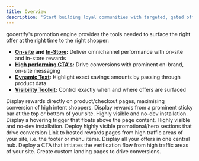 ```yaml
---
title: Overview
description: 'Start building loyal communities with targeted, gated offers.'
---
```


gocertify's promotion engine provides the tools needed to surface the right offer at the right time to the right shopper:
- **[On-site](/section/promoteOffers/on-site-placements) and [In-Store](/section/promoteOffers/inStore):** Deliver omnichannel performance with on-site and in-store rewards
- **[High performing CTA's](/section/promoteOffers/on-site-placements):** Drive conversions with prominent on-brand, on-site messaging
- **[Dynamic Text](/section/promoteOffers/dynamicText):** Highlight exact savings amounts by passing through product data
- **[Visibility Toolkit](/section/promoteOffers/osmVisibility):** Control exactly when and where offers are surfaced



<CardGroup cols={3}>
  <Card title="In-line" href="/section/promoteOffers/on-site-placements" img="/images/OSM-inline.png">
    Display rewards directly on product/checkout pages, maximising conversion of high intent shoppers.
  </Card>
  <Card title="Sticky Bar" href="/section/promoteOffers/on-site-placements" img="/images/OSM-stickyBar.png">
    Display rewards from a prominent sticky bar at the top or bottom of your site. Highly visible and no-dev installation.
  </Card>
  <Card title="Floating Button" href="/section/promoteOffers/on-site-placements" img="/images/OSM-floating.png">
    Display a hovering trigger that floats above the page content. Highly visible and no-dev installation.
  </Card>
  <Card title="Hero Sections" href="/section/promoteOffers/heroSections" img="/images/OSM-PromotionalSection.png">
     Deploy highly visible promotional/hero sections that drive conversion
  </Card>
  <Card title="Link to offers" href="/section/promoteOffers/on-site-placements" img="/images/OSM-footerLink.png">
    Link to hosted rewards pages from high traffic areas of your site, i.e. the footer or menu items.
  </Card>
  <Card title="OfferHub" href="/section/promoteOffers/on-site-placements" img="/images/exampleCampaigns.png">
    Display all your offers in one central hub.
  </Card>
  <Card title="Popups" href="/section/promoteOffers/on-site-placements" img="/images/OSM-popUp.png">
     Deploy a CTA that initiates the verification flow from high traffic areas of your site.
  </Card>
  <Card title="Landing Pages" href="/section/promoteOffers/on-site-placements" img="/images/landingPage.png">
    Create custom landing pages to drive conversions.
  </Card>
</CardGroup>